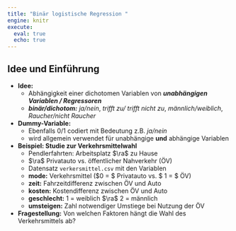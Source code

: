 ```yaml
---
title: "Binär logistische Regression "
engine: knitr
execute:
  eval: true
  echo: true
---
```



## Idee und Einführung

-   **Idee:**
    -   Abhängigkeit einer dichotomen Variablen von
        **_unabhängigen Variablen / Regressoren_**
    -   **_binär/dichotom:_** *ja/nein*, *trifft zu/ trifft nicht zu*,
        *männlich/weiblich*, *Raucher/nicht Raucher*

-   **Dummy-Variable:**
    -   Ebenfalls 0/1 codiert mit Bedeutung z.B. *ja/nein*
    -   wird allgemein verwendet für unabhängige **und** abhängige Variablen

-   **Beispiel: Studie zur Verkehrsmittelwahl**
    -   Pendlerfahrten: Arbeitsplatz $\ra$ zu Hause
    -   $\ra$ Privatauto vs. öffentlicher Nahverkehr (ÖV)
    -   Datensatz `verkersmittel.csv` mit den Variablen
    -   **mode:** Verkehrsmittel ($0 = $ Privatauto  vs. $ 1 = $ ÖV)
    -   **zeit:** Fahrzeitdifferenz zwischen ÖV und Auto
    -   **kosten:** Kostendifferenz zwischen ÖV und Auto
    -   **geschlecht:** 1 = weiblich $\ra$ 2 = männlich
    -   **umsteigen:** Zahl notwendiger Umstiege bei Nutzung der ÖV

-   **Fragestellung:** Von welchen Faktoren hängt die Wahl des
    Verkehrsmittels ab?
